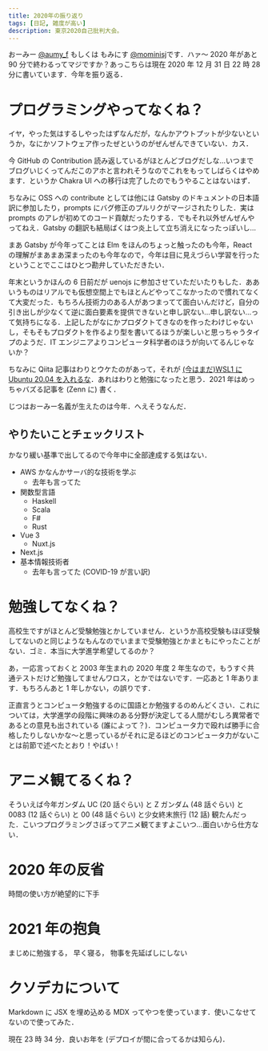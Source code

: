 ```yaml
---
title: 2020年の振り返り
tags: [日記, 雑度が高い]
description: 東京2020自己批判大会。
---
```



おーみー [@aumy_f](https://twitter.com/aumy_f) もしくは もみにす [@mominisj](https://twitter.com/mominisj)です．ハァ～ 2020 年があと 90 分で終わるってマジですか？あっこちらは現在 2020 年 12 月 31 日 22 時 28 分に書いています．今年を振り返る．

# プログラミングやってなくね？

イヤ，やった気はするしやったはずなんだが，なんかアウトプットが少ないというか，なにかソフトウェア作ったぜというのがぜんぜんできていない．カス．

今 GitHub の Contribution 読み返しているがほとんどブログだしな…いつまでブログいじくってんだこのアホと言われそうなのでこれをもってしばらくはやめます．というか Chakra UI への移行は完了したのでもうやることはないはず．

ちなみに OSS への contribute としては他には Gatsby のドキュメントの日本語訳に参加したり，prompts にバグ修正のプルリクがマージされたりした．実は prompts のアレが初めてのコード貢献だったりする．でもそれ以外ぜんぜんやってねえ．Gatsby の翻訳も結局ばくはつ炎上して立ち消えになったっぽいし…

まあ Gatsby が今年ってことは Elm をほんのちょっと触ったのも今年，React の理解がまあまあ深まったのも今年なので，今年は目に見えづらい学習を行ったということでここはひとつ勘弁していただきたい．

年末というかほんの 6 日前だが uenojs に参加させていただいたりもした．ああいうものはリアルでも仮想空間上でもほとんどやってこなかったので慣れてなくて大変だった．もちろん技術力のある人があつまってて面白いんだけど，自分の引き出しが少なくて逆に面白要素を提供できないと申し訳ない…申し訳ない…って気持ちになる．上記したがなにかプロダクトてきなのを作ったわけじゃないし，そもそもプロダクトを作るより型を書いてるほうが楽しいと思っちゃうタイプのようだ．IT エンジニアよりコンピュータ科学者のほうが向いてるんじゃないか？

ちなみに Qiita 記事はわりとウケたのがあって，それが [(今はまだ)WSL1 に Ubuntu 20.04 を入れるな](https://qiita.com/AumyF/items/eaf42dd3345a2285ff9e)．あれはわりと勉強になったと思う．2021 年はめっちゃバズる記事を (Zenn に) 書く．

じつはおーみー名義が生えたのは今年．へえそうなんだ．

## やりたいことチェックリスト

かなり緩い基準で出してるので今年中に全部達成する気はない．

- AWS かなんかサーバ的な技術を学ぶ
  - 去年も言ってた
- 関数型言語
  - Haskell
  - Scala
  - F#
  - Rust
- Vue 3
  - Nuxt.js
- Next.js
- 基本情報技術者
  - 去年も言ってた (COVID-19 が言い訳)

# 勉強してなくね？

高校生ですがほとんど受験勉強とかしていません．というか高校受験もほぼ受験してないのと同じようなもんなのでいままで受験勉強とかまともにやったことがない．ゴミ．本当に大学進学希望してるのか？

あ，一応言っておくと 2003 年生まれの 2020 年度 2 年生なので，もうすぐ共通テストだけど勉強してませんワロス，とかではないです．一応あと 1 年あります．もちろんあと 1 年しかない，の誤りです．

正直言うとコンピュータ勉強するのに国語とか勉強するのめんどくさい．これについては，大学進学の段階に興味のある分野が決定してる人間がむしろ異常者であるとの意見も出されている (誰によって？)．コンピュータ力で殴れば勝手に合格したりしないかな～と思っているがそれに足るほどのコンピュータ力がないことは前節で述べたとおり！やばい！

# アニメ観てるくね？

そういえば今年ガンダム UC (20 話ぐらい) と Ζ ガンダム (48 話ぐらい) と 0083 (12 話ぐらい) と 00 (48 話ぐらい) と少女終末旅行 (12 話) 観たんだった．こいつプログラミングさぼってアニメ観てますよこいつ…面白いから仕方ない．

# 2020 年の反省

<Text fontSize="4em" fontWeight="900">
  時間の使い方が絶望的に下手
</Text>

# 2021 年の抱負

<Text fontSize="4em" fontWeight="900">
  まじめに勉強する， 早く寝る，
</Text>

<Text fontSize="4em" fontWeight="900" color="red.400">
  物事を先延ばしにしない
</Text>

# クソデカについて

Markdown に JSX を埋め込める MDX ってやつを使っています．使いこなせてないので使ってみた．

現在 23 時 34 分．良いお年を (デプロイが間に合ってるかは知らん)．
